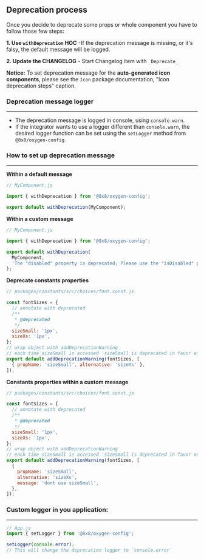 
<Meta title="Community/Guidelines/Deprecation" />

## Deprecation process

Once you decide to deprecate some props or whole component you have to follow those few steps:

**1. Use `withDeprecation` HOC** -If the deprecation message is missing, or it's falsy, the default message will be logged.

**2. Update the CHANGELOG** - Start Changelog item with `_Deprecate_`

**Notice:** To set deprecation message for the **auto-generated icon components**,
please see the `Icon` package documentation, "Icon deprecation steps" caption.

### Deprecation message logger

<hr />

- The deprecation message is logged in console, using `console.warn`.
- If the integrator wants to use a logger different than `console.warn`, the desired logger function can be set using the `setLogger` method from `@8x8/oxygen-config`.

### How to set up deprecation message

<hr />

**Within a default message**

```js
// MyComponent.js

import { withDeprecation } from '@8x8/oxygen-config';

export default withDeprecation(MyComponent);
```

**Within a custom message**

```js
// MyComponent.js

import { withDeprecation } from '@8x8/oxygen-config';

export default withDeprecation(
  MyComponent,
  'The "disabled" property is deprecated; Please use the "isDisabled" property instead',
);
```

**Deprecate constants properties**

```js
// packages/constants/src/choices/font.const.js

const fontSizes = {
  // annotate with deprecated
  /**
   * @deprecated
   */
  sizeSmall: '1px',
  sizeXs: '1px',
};
// wrap object with addDeprecationWarning
// each time sizeSmall is accessed 'sizeSmall is deprecated in favor of sizeXs' will be logged
export default addDeprecationWarning(fontSizes, [
  { propName: 'sizeSmall', alternative: 'sizeXs' },
]);
```

**Constants properties within a custom message**

```js
// packages/constants/src/choices/font.const.js

const fontSizes = {
  // annotate with deprecated
  /**
   * @deprecated
   */
  sizeSmall: '1px',
  sizeXs: '1px',
};
// wrap object with addDeprecationWarning
// each time sizeSmall is accessed 'sizeSmall is deprecated in favor of sizeXs' will be logged
export default addDeprecationWarning(fontSizes, [
  {
    propName: 'sizeSmall',
    alternative: 'sizeXs',
    message: 'dont use sizeSmall',
  },
]);
```

### Custom logger in you application:

<hr />

```js
// App.js
import { setLogger } from '@8x8/oxygen-config';

setLogger(console.error);
// This will change the deprecation logger to `console.error`
```
